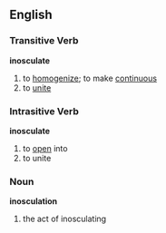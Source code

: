 ==English==
=== Transitive Verb ===
'''inosculate'''
# to [[homogenize]]; to make [[continuous]]
# to [[unite]]

=== Intrasitive Verb ===
'''inosculate'''
# to [[open]] into 
# to unite

=== Noun ===
'''inosculation'''
# the act of inosculating